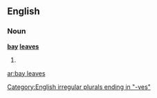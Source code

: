 ==English==

===Noun===
'''[[bay]] [[leaf|leaves]]'''

# {{plural of|[[bay leaf]]}}

[[Category:English irregular plurals ending in "-ves"]]

[[ar:bay leaves]]